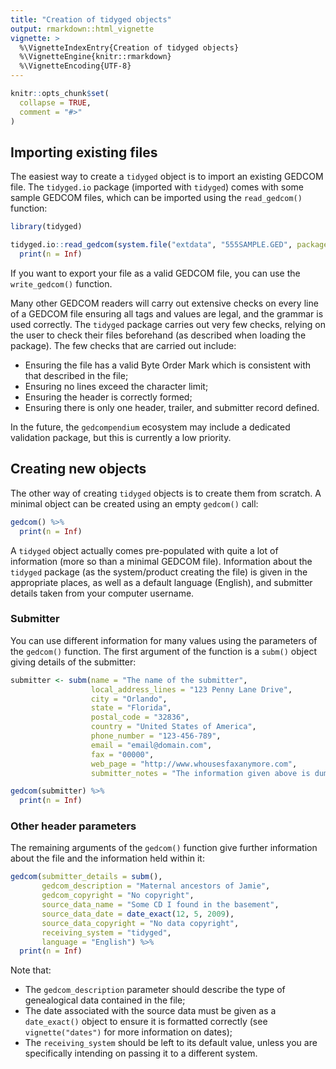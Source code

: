 ```yaml
---
title: "Creation of tidyged objects"
output: rmarkdown::html_vignette
vignette: >
  %\VignetteIndexEntry{Creation of tidyged objects}
  %\VignetteEngine{knitr::rmarkdown}
  %\VignetteEncoding{UTF-8}
---
```


```r
knitr::opts_chunk$set(
  collapse = TRUE,
  comment = "#>"
)
```

## Importing existing files

The easiest way to create a `tidyged` object is to import an existing GEDCOM file. The `tidyged.io` package (imported with `tidyged`) comes with some sample GEDCOM files, which can be imported using the `read_gedcom()` function:

```r
library(tidyged)

tidyged.io::read_gedcom(system.file("extdata", "555SAMPLE.GED", package = "tidyged.io")) %>% 
  print(n = Inf)
```

If you want to export your file as a valid GEDCOM file, you can use the `write_gedcom()` function.

Many other GEDCOM readers will carry out extensive checks on every line of a GEDCOM file ensuring all tags and values are legal, and the grammar is used correctly. The `tidyged` package carries out very few checks, relying on the user to check their files beforehand (as described when loading the package). The few checks that are carried out include:

* Ensuring the file has a valid Byte Order Mark which is consistent with that described in the file;
* Ensuring no lines exceed the character limit;
* Ensuring the header is correctly formed;
* Ensuring there is only one header, trailer, and submitter record defined.

In the future, the `gedcompendium` ecosystem may include a dedicated validation package, but this is currently a low priority.

## Creating new objects

The other way of creating `tidyged` objects is to create them from scratch. A minimal object can be created using an empty `gedcom()` call:

```r
gedcom() %>% 
  print(n = Inf)
```

A `tidyged` object actually comes pre-populated with quite a lot of information (more so than a minimal GEDCOM file). Information about the `tidyged` package (as the system/product creating the file) is given in the appropriate places, as well as a default language (English), and submitter details taken from your computer username.

### Submitter

You can use different information for many values using the parameters of the `gedcom()` function. The first argument of the function is a `subm()` object giving details of the submitter:

```r
submitter <- subm(name = "The name of the submitter",
                  local_address_lines = "123 Penny Lane Drive",
                  city = "Orlando",
                  state = "Florida",
                  postal_code = "32836",
                  country = "United States of America",
                  phone_number = "123-456-789",
                  email = "email@domain.com",
                  fax = "00000",
                  web_page = "http://www.whousesfaxanymore.com",
                  submitter_notes = "The information given above is dummy data")

gedcom(submitter) %>% 
  print(n = Inf)
```

### Other header parameters

The remaining arguments of the `gedcom()` function give further information about the file and the information held within it:

```r
gedcom(submitter_details = subm(),
       gedcom_description = "Maternal ancestors of Jamie",
       gedcom_copyright = "No copyright",
       source_data_name = "Some CD I found in the basement",
       source_data_date = date_exact(12, 5, 2009),
       source_data_copyright = "No data copyright",
       receiving_system = "tidyged",
       language = "English") %>% 
  print(n = Inf)
```

Note that:

* The `gedcom_description` parameter should describe the type of genealogical data contained in the file;
* The date associated with the source data must be given as a `date_exact()` object to ensure it is formatted correctly (see `vignette("dates")` for more information on dates);
* The `receiving_system` should be left to its default value, unless you are specifically intending on passing it to a different system.

